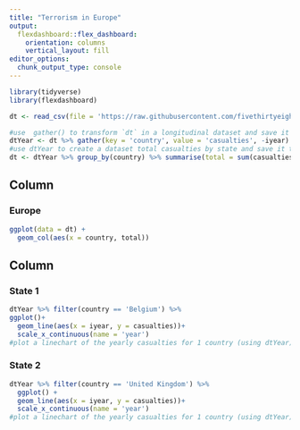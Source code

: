 ```yaml
---
title: "Terrorism in Europe"
output: 
  flexdashboard::flex_dashboard:
    orientation: columns
    vertical_layout: fill
editor_options: 
  chunk_output_type: console
---
```


```r
library(tidyverse)
library(flexdashboard)
```

```r
dt <- read_csv(file = 'https://raw.githubusercontent.com/fivethirtyeight/data/master/terrorism/eu_terrorism_fatalities_by_country.csv')

#use  gather() to transform `dt` in a longitudinal dataset and save it to dtYear 
dtYear <- dt %>% gather(key = 'country', value = 'casualties', -iyear)
#use dtYear to create a dataset total casualties by state and save it to dt
dt <- dtYear %>% group_by(country) %>% summarise(total = sum(casualties))
```


Column {data-width=650}
-----------------------------------------------------------------------

### Europe

```r
ggplot(data = dt) +
  geom_col(aes(x = country, total))
```

Column {data-width=350}
-----------------------------------------------------------------------

### State 1

```r
dtYear %>% filter(country == 'Belgium') %>% 
ggplot()+
  geom_line(aes(x = iyear, y = casualties))+
  scale_x_continuous(name = 'year')
#plot a linechart of the yearly casualties for 1 country (using dtYear)


```

### State 2

```r
dtYear %>% filter(country == 'United Kingdom') %>% 
  ggplot() +
  geom_line(aes(x = iyear, y = casualties))+
  scale_x_continuous(name = 'year')
#plot a linechart of the yearly casualties for 1 country (using dtYear)

```

